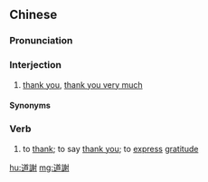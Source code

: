 {{also|道谢}}
==Chinese==
{{zh-forms|s=道谢}}

===Pronunciation===
{{zh-pron
|m=dàoxiè
|c=dou6 ze6
|mn=qz:tǒ͘-siā
|cat=mn:intj,v
}}

===Interjection===
{{zh-interj}}

# {{lb|zh|Quanzhou|_|Min Nan}} [[thank you]], [[thank you very much]]

====Synonyms====
{{zh-dial|謝謝}}

===Verb===
{{zh-verb}}

# to [[thank]]; to say [[thank you]]; to [[express]] [[gratitude]]

[[hu:道謝]]
[[mg:道謝]]